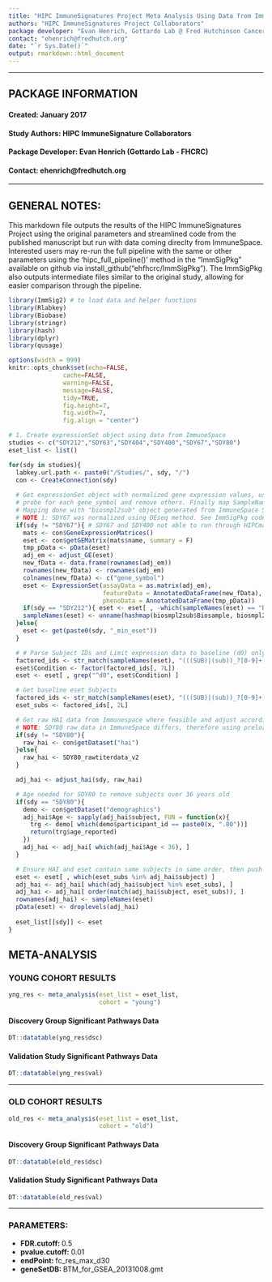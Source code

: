 ```yaml
---
title: "HIPC ImmuneSignatures Project Meta Analysis Using Data from ImmuneSpace"
authors: "HIPC ImmuneSignatures Project Collaborators"
package developer: "Evan Henrich, Gottardo Lab @ Fred Hutchinson Cancer Research Center"
contact: "ehenrich@fredhutch.org"
date: "`r Sys.Date()`"
output: rmarkdown::html_document
---
```


***
## PACKAGE INFORMATION
#### Created: January 2017
#### Study Authors: HIPC ImmuneSignature Collaborators
#### Package Developer: Evan Henrich (Gottardo Lab - FHCRC)
#### Contact: ehenrich@fredhutch.org

***

## GENERAL NOTES:
This markdown file outputs the results of the HIPC ImmuneSignatures Project using the original parameters and
streamlined code from the published manuscript but run with data coming direclty from ImmuneSpace. Interested 
users may re-run the full pipeline with the same or other parameters using the 'hipc_full_pipeline()' method 
in the "ImmSigPkg" available on github via install_github("ehfhcrc/ImmSigPkg").  The ImmSigPkg also outputs
intermediate files similar to the original study, allowing for easier comparison through the pipeline.

```r
library(ImmSig2) # to load data and helper functions
library(Rlabkey)
library(Biobase) 
library(stringr)
library(hash)
library(dplyr)
library(qusage) 

options(width = 999)
knitr::opts_chunk$set(echo=FALSE, 
               cache=FALSE, 
               warning=FALSE, 
               message=FALSE, 
               tidy=TRUE,
               fig.height=7, 
               fig.width=7,
               fig.align = "center")
```

```r
# 1. Create expressionSet object using data from ImmuneSpace
studies <- c("SDY212","SDY63","SDY404","SDY400","SDY67","SDY80")
eset_list <- list()

for(sdy in studies){
  labkey.url.path <- paste0("/Studies/", sdy, "/")
  con <- CreateConnection(sdy)
  
  # Get expressionSet object with normalized gene expression values, use highest expression
  # probe for each gene_symbol and remove others. Finally map SampleNames.
  # Mapping done with "biosmpl2sub" object generated from ImmuneSpace Schema Browser.
  # NOTE 1: SDY67 was normalized using DEseq method. See ImmSigPkg code for details.
  if(sdy != "SDY67"){ # SDY67 and SDY400 not able to run through HIPCmatrix
    mats <- con$GeneExpressionMatrices()
    eset <- con$getGEMatrix(mats$name, summary = F) 
    tmp_pData <- pData(eset)
    adj_em <- adjust_GE(eset)
    new_fData <- data.frame(rownames(adj_em))
    rownames(new_fData) <- rownames(adj_em)
    colnames(new_fData) <- c("gene_symbol")
    eset <- ExpressionSet(assayData = as.matrix(adj_em),
                          featureData = AnnotatedDataFrame(new_fData),
                          phenoData = AnnotatedDataFrame(tmp_pData))
    if(sdy == "SDY212"){ eset <- eset[ , -which(sampleNames(eset) == "BS694717") ] } # Remove dup biosamples
    sampleNames(eset) <- unname(hashmap(biosmpl2sub$Biosample, biosmpl2sub$GE_ID, sampleNames(eset)))
  }else{
    eset <- get(paste0(sdy, "_min_eset"))
  } 

  # # Parse Subject IDs and Limit expression data to baseline (d0) only
  factored_ids <- str_match(sampleNames(eset), "(((SUB)|(sub))_?[0-9]+)(\\.[0-9])?_(.*)")
  eset$Condition <- factor(factored_ids[, 7L])
  eset <- eset[ , grep("^d0", eset$Condition) ]

  # Get baseline eset Subjects
  factored_ids <- str_match(sampleNames(eset), "(((SUB)|(sub))_?[0-9]+)(\\.[0-9])?_(.*)")
  eset_subs <- factored_ids[, 2L]

  # Get raw HAI data from Immunespace where feasible and adjust according to Yuri Kotliarov code.
  # NOTE: SDY80 raw data in ImmuneSpace differs, therefore using preloaded.
  if(sdy != "SDY80"){
    raw_hai <- con$getDataset("hai")
  }else{
    raw_hai <- SDY80_rawtiterdata_v2
  }

  adj_hai <- adjust_hai(sdy, raw_hai)

  # Age needed for SDY80 to remove subjects over 36 years old
  if(sdy == "SDY80"){
    demo <- con$getDataset("demographics")
    adj_hai$Age <- sapply(adj_hai$subject, FUN = function(x){
      trg <- demo[ which(demo$participant_id == paste0(x, ".80"))]
      return(trg$age_reported)
    })
    adj_hai <- adj_hai[ which(adj_hai$Age < 36), ]
  }

  # Ensure HAI and eset contain same subjects in same order, then push to pData
  eset <- eset[ , which(eset_subs %in% adj_hai$subject) ]
  adj_hai <- adj_hai[ which(adj_hai$subject %in% eset_subs), ]
  adj_hai <- adj_hai[ order(match(adj_hai$subject, eset_subs)), ]
  rownames(adj_hai) <- sampleNames(eset)
  pData(eset) <- droplevels(adj_hai)
  
  eset_list[[sdy]] <- eset
}
```

## META-ANALYSIS 

### YOUNG COHORT RESULTS
```r
yng_res <- meta_analysis(eset_list = eset_list,
                         cohort = "young")
```

#### Discovery Group Significant Pathways Data  
``` r
DT::datatable(yng_res$dsc)
```

#### Validation Study Significant Pathways Data  
``` r
DT::datatable(yng_res$val)
```

***

### OLD COHORT RESULTS

```r
old_res <- meta_analysis(eset_list = eset_list,
                         cohort = "old")
```

#### Discovery Group Significant Pathways Data  
``` r
DT::datatable(old_res$dsc)
```

#### Validation Study Significant Pathways Data  
``` r
DT::datatable(old_res$val)
```

***

### PARAMETERS:
- **FDR.cutoff: ** 0.5
- **pvalue.cutoff: ** 0.01
- **endPoint: ** fc_res_max_d30
- **geneSetDB: ** BTM_for_GSEA_20131008.gmt
